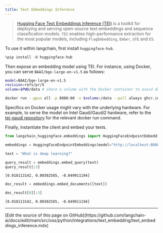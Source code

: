 ```yaml
---
title: Text Embeddings Inference
---
```


>[Hugging Face Text Embeddings Inference (TEI)](https://huggingface.co/docs/text-embeddings-inference/index) is a toolkit for deploying and serving open-source
> text embeddings and sequence classification models. `TEI` enables high-performance extraction for the most popular models,
>including `FlagEmbedding`, `Ember`, `GTE` and `E5`.

To use it within langchain, first install `huggingface-hub`.

```python
%pip install -U huggingface-hub
```

Then expose an embedding model using TEI. For instance, using Docker, you can serve `BAAI/bge-large-en-v1.5` as follows:

```bash
model=BAAI/bge-large-en-v1.5
revision=refs/pr/5
volume=$PWD/data # share a volume with the Docker container to avoid downloading weights every run

docker run --gpus all -p 8080:80 -v $volume:/data --pull always ghcr.io/huggingface/text-embeddings-inference:0.6 --model-id $model --revision $revision
```

Specifics on Docker usage might vary with the underlying hardware. For example, to serve the model on Intel Gaudi/Gaudi2 hardware, refer to the [tei-gaudi repository](https://github.com/huggingface/tei-gaudi) for the relevant docker run command.

Finally, instantiate the client and embed your texts.

```python
from langchain_huggingface.embeddings import HuggingFaceEndpointEmbeddings
```

```python
embeddings = HuggingFaceEndpointEmbeddings(model="http://localhost:8080")
```

```python
text = "What is deep learning?"
```

```python
query_result = embeddings.embed_query(text)
query_result[:3]
```

```output
[0.018113142, 0.00302585, -0.049911194]
```

```python
doc_result = embeddings.embed_documents([text])
```

```python
doc_result[0][:3]
```

```output
[0.018113142, 0.00302585, -0.049911194]
```

---

<Callout icon="pen-to-square" iconType="regular">
  [Edit the source of this page on GitHub](https://github.com/langchain-ai/docs/edit/main/src/oss/python/integrations/text_embedding/text_embeddings_inference.mdx)
</Callout>

